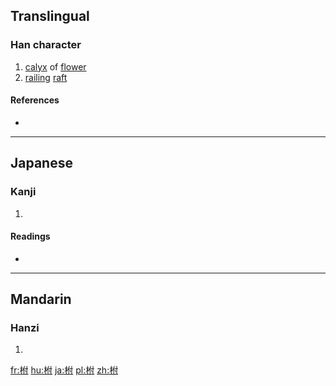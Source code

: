 ==Translingual==

===Han character===
{{Han char|rn=75|rad=木|as=05|sn=9|four=4490<sub>0</sub>|canj=木人木戈 (DODI)|ids=⿰[[木]][[付]]}}

# [[calyx]] of [[flower]]
# [[rail]]ing [[raft]]

====References====
* {{Han ref|kx=0518.210|dkj=14616|dj=0906.190|hdz=21185.010|uh=67CE|ud=26574|bh=CF53|bd=53075}}

----

==Japanese==

===Kanji===
{{ja-kanji|grade=|rs=木05}}

# {{defn|lang=ja|sort=木05}}

====Readings====
* {{ja-readings|on=[[ふ]] (fu)|kun=[[うてな]] (utena)}}

----

==Mandarin==

===Hanzi===
{{cmn-hanzi|pin=[[fū]] ([[fu1]])|wg=fu<sup>1</sup>}}

# {{defn|lang=cmn|sort=木05}}

[[fr:柎]]
[[hu:柎]]
[[ja:柎]]
[[pl:柎]]
[[zh:柎]]